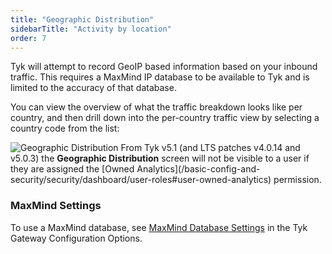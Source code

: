 ```yaml
---
title: "Geographic Distribution"
sidebarTitle: "Activity by location"
order: 7
---
```


Tyk will attempt to record GeoIP based information based on your inbound traffic. This requires a MaxMind IP database to be available to Tyk and is limited to the accuracy of that database.

You can view the overview of what the traffic breakdown looks like per country, and then drill down into the per-country traffic view by selecting a country code from the list:

<img src="/img/2.10/geographic_dist.png" alt="Geographic Distribution" />


<Note>
From Tyk v5.1 (and LTS patches v4.0.14 and v5.0.3) the <b>Geographic Distribution</b> screen will not be visible to a user if they are assigned the [Owned Analytics](/basic-config-and-security/security/dashboard/user-roles#user-owned-analytics) permission.
</Note>


### MaxMind Settings

To use a MaxMind database, see [MaxMind Database Settings](/tyk-oss-gateway/configuration#a-name-enable-geo-ip-a-enable-geo-ip) in the Tyk Gateway Configuration Options.

